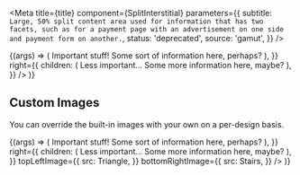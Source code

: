 
<Meta
  title={title}
  component={SplitInterstitial}
  parameters={{
    subtitle: `
Large, 50% split content area used for information that has two facets,
such as for a payment page with an advertisement on one side and payment
form on another.`,
    status: 'deprecated',
    source: 'gamut',
  }}
/>

<Canvas>
  <Story name="SplitInterstitial">
    {(args) => (
      <SplitInterstitial
        left={{
          children: (
            <React.Fragment>
              <Heading as="h1">Important stuff!</Heading>
              <Text>Some sort of information here, perhaps?</Text>
            </React.Fragment>
          ),
        }}
        right={{
          children: (
            <React.Fragment>
              <Heading as="h2">Less important...</Heading>
              <Text>Some more information here, maybe?</Text>
            </React.Fragment>
          ),
        }}
      />
    )}
  </Story>
</Canvas>

<Props of={SplitInterstitial} />

## Custom Images

You can override the built-in images with your own on a per-design basis.

<Canvas>
  <Story name="Custom Images">
    {(args) => (
      <SplitInterstitial
        left={{
          children: (
            <React.Fragment>
              <Heading as="h1">Important stuff!</Heading>
              <Text>Some sort of information here, perhaps?</Text>
            </React.Fragment>
          ),
        }}
        right={{
          children: (
            <React.Fragment>
              <Heading as="h2">Less important...</Heading>
              <Text>Some more information here, maybe?</Text>
            </React.Fragment>
          ),
        }}
        topLeftImage={{
          src: Triangle,
        }}
        bottomRightImage={{
          src: Stairs,
        }}
      />
    )}
  </Story>
</Canvas>
